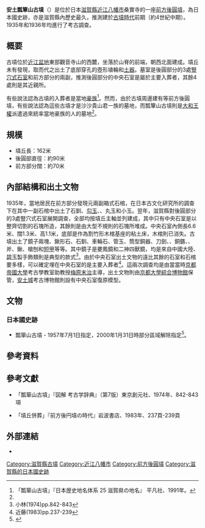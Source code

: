 {{日本古墳
|名稱     = 安土瓢簞山古墳
|圖片     = [[File:Hyotanyama-kofun_(Azuchi)_entrance.JPG|250px]]<br>後圓部分的入口
|所屬     = 淡輪古墳群
|所在地   = 日本[[滋賀縣|滋賀縣]][[近江八幡市|近江八幡市]]{{Link-ja|安土町地域自治區|安土町地域自治区|安土町}}桑實寺
|形狀     = [[前方後圓墳|前方後圓墳]]
|規模     = 墳丘長162米
|建造時期 = [[古墳時代|古墳時代]]前期（約4世紀中期）
|墓室形態 = [[豎穴式石室|豎穴式石室]]（內為{{Link-ja|割竹形木棺|割竹形木棺}}）
|被葬者   = {{Link-ja|沙沙貴山君|沙沙貴山君}}
|出土文物   = 石製釧、鍬形石、銅鏡和筒型銅器
|史跡指定 = 日本國史跡
|其他 = 
}}

'''安土瓢簞山古墳'''（{{jpn|j=安土瓢箪山古墳|hg=あづちひょうたんやまこふん|rm=Aduchihyōtanyamakofun}}）是位於日本[[滋賀縣|滋賀縣]][[近江八幡市|近江八幡市]]{{Link-ja|安土町地域自治區|安土町地域自治区|安土町}}桑實寺的一座[[前方後圓墳|前方後圓墳]]，為日本國史跡，亦是滋賀縣內歷史最久，推測建於[[古墳時代|古墳時代]]前期（約4世紀中期）。1935年和1936年均進行了考古調查。
		
== 概要==
古墳位於[[近江盆地|近江盆地]]東部觀音寺山的西麓，坐落於山脊的前端，朝西北面建成。墳丘未有發現{{Link-ja|圓筒埴輪|円筒埴輪}}，取而代之出土了底部穿孔的壺形埴輪和[[土器|土器]]。墓室是後圓部分的3處[[豎穴式石室|豎穴式石室]]和前方部分的兩副{{Link-ja|箱式石棺|箱式石棺}}，推測後圓部分的中央石室是屬於主要入葬者，其餘4處則是其近親所。

有些說法認為古墳的入葬者是當地[[豪族|豪族]]{{Link-ja|沙沙貴山君|沙沙貴山君}}<ref name="地名">「瓢箪山古墳」『日本歴史地名体系 25 滋賀県の地名』 平凡社、1991年。</ref>。然而，由於古墳周邊建有{{Link-ja|雪野山古墳|雪野山古墳}}等前方後圓墳，有些說法認為這些古墳才是沙沙貴山君一族的墓地，而瓢簞山古墳則是[[大和王權|大和王權]]派遣過來統率當地豪族的人的墓地<ref name="地名"/>。

== 規模 ==
* 墳丘長：162米
* 後圓部直徑：約90米
* 前方部分闊：約70米

== 內部結構和出土文物==
1935年，當地居民在前方部分發現元兩副箱式石棺，在日本古文化研究所的調查下在其中一副石棺中出土了石釧、[[勾玉|勾玉]]、{{Link-ja|管玉|管玉}}、丸玉和小玉。翌年，滋賀縣對後圓部分的3處豎穴式石室展開調查，全部均按墳丘主軸並列建成，其中只有中央石室是以整齊切割的石塊所造，其餘則是由大型不規則的石塊所堆成。中央石室內側長6.6米、闊1.3米、高1.1米，底部是作為割竹形木棺基座的粘土床，木棺則已消失。古墳出土了鏡子兩塊、鍬形石、石釧、車輪石、管玉、筒型銅器、刀劍、{{Link-ja|刀子 (日本)|刀子|刀子}}、銅鏃、{{Link-ja|鐵鏃|鉄鏃}}、斧、鍬、槍刨和[[短甲|短甲]]等等。其中鏡子是虁鳳鏡和二神四獸鏡，均是來自中國大陸、[[碧玉|碧玉]]製手飾類則是典型的款式<ref>小林(1974)pp.842-843</ref>。由於中央石室出土文物的遠比其餘的石室和石棺要多樣，可以確定埋在中央石室的是主要入葬者<ref>近藤(1983)pp.237-239</ref>。這兩次調查均是由當當時[[京都帝國大學|京都帝國大學]]考古學教室助教授[[梅原末治|梅原末治]]主導，出土文物則由[[京都大學綜合博物館|京都大學綜合博物館]]保管，[[安土城|安土城]]考古博物館則設有中央石室復原模型。

== 文物 ==
=== 日本國史跡 ===
* 瓢箪山古墳 - 1957年7月1日指定，2000年1月31日時部分區域解除指定<ref>{{日本國指定文化財等數據庫|401|1594|瓢箪山古墳}}</ref>。

== 參考資料 ==
{{Reflist}}

== 參考文獻 ==
* {{Link-ja|小林行雄|小林行雄}}「瓢箪山古墳」『図解 考古学辞典』（第7版）東京創元社、1974年、842-843項　
* {{Link-ja|近藤義郎|近藤義郎}}「墳丘併葬」『前方後円墳の時代』岩波書店、1983年、237頁-239頁

== 外部連結 ==
* {{日本國指定文化財等數據庫|401|1594|瓢箪山古墳}}

{{DEFAULTSORT:Aduchihyōtanyamakofun}}
[[Category:滋賀縣古墳|Category:滋賀縣古墳]]
[[Category:近江八幡市|Category:近江八幡市]]
[[Category:前方後圓墳|Category:前方後圓墳]]
[[Category:滋賀縣的日本國史跡|Category:滋賀縣的日本國史跡]]